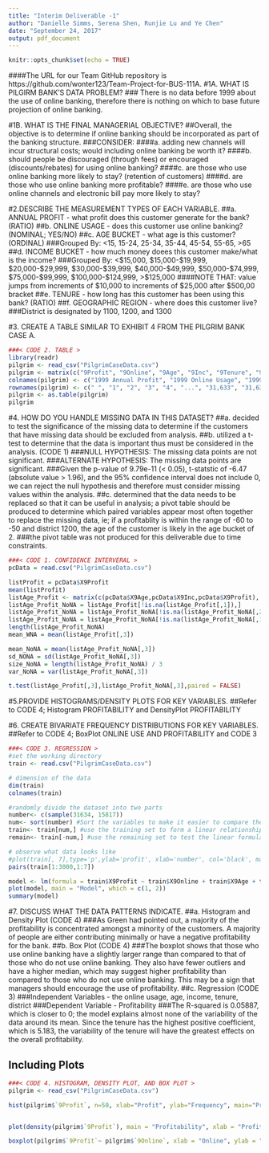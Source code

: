 ```yaml
---
title: "Interim Deliverable -1"
author: "Danielle Simms, Serena Shen, Runjie Lu and Ye Chen"
date: "September 24, 2017"
output: pdf_document
---
```


```r
knitr::opts_chunk$set(echo = TRUE)
```

####The URL for our Team GitHub repository is https://github.com/wonter123/Team-Project-for-BUS-111A.
#1A. WHAT IS PILGIRM BANK'S DATA PROBLEM?
### There is no data before 1999 about the use of online banking, therefore there is nothing on which to base future projection of online banking.

#1B. WHAT IS THE FINAL MANAGERIAL OBJECTIVE?
##Overall, the objective is to determine if online banking should be incorporated as part of the banking structure.
###CONSIDER:
####a. adding new channels will incur structural costs; would including online banking be worth it?
####b. should people be discouraged (through fees) or encouraged (discounts/rebates) for using online banking?
####c. are those who use online banking more likely to stay? (retention of customers)
####d. are those who use online banking more profitable?
####e. are those who use online channels and electronic bill pay more likely to stay?

#2.DESCRIBE THE MEASUREMENT TYPES OF EACH VARIABLE.
##a. ANNUAL PROFIT - what profit does this customer generate for the bank? (RATIO)
##b. ONLINE USAGE - does this customer use online banking? (NOMINAL; YES/NO)
##c. AGE BUCKET - what age is this customer? (ORDINAL)
###Grouped By: <15, 15-24, 25-34, 35-44, 45-54, 55-65, >65
##d. INCOME BUCKET - how much money doees this customer make/what is the income?
###Grouped By: <$15,000, $15,000-$19,999, $20,000-$29,999, $30,000-$39,999, $40,000-$49,999, $50,000-$74,999, $75,000-$99,999, $100,000-$124,999, >$125,000
####NOTE THAT: value jumps from increments of $10,000 to increments of $25,000 after $500,00 bracket
##e. TENURE - how long has this customer has been using this bank? (RATIO)
##f. GEOGRAPHIC REGION - where does this customer live?
###District is designated by 1100, 1200, and 1300

#3. CREATE A TABLE SIMILAR TO EXHIBIT 4 FROM THE PILGRIM BANK CASE A.

```r
###< CODE 2. TABLE >
library(readr)
pilgrim <- read_csv("PilgrimCaseData.csv")
pilgrim <- matrix(c("9Profit", "9Online", "9Age", "9Inc", "9Tenure", "9District", "21", "0", "not available", "6.33", "1200", "-6", "0", "6", "3", "29.50", "1200", "-49", "1", "5", "5", "26.41", "1100", "-4", "0", "not available", "not available", "2.25", "1300", "...", "...", "...", "...", "...", "...", "92", "1", "1", "6", "5.41", "1200", "124", "0", "3", "6", "17.50", "1300", "111.50", "0.12", "4.05", "5.46", "10.16", "n/a", "272.84", "0.33", "1.64", "2.35", "8.45", "n/a"), ncol = 6, byrow = TRUE)
colnames(pilgrim) <- c("1999 Annual Profit", "1999 Online Usage", "1999 Age Bucket (1-7)", "1999 Income Bucket (1-9)", "1999 Tenure Years", "1999 Geographic Region (1100, 1200, or 1300)")
rownames(pilgrim) <- c(" ", "1", "2", "3", "4", "...", "31,633", "31,634", "Mean", "Standard Deviation")
pilgrim <- as.table(pilgrim)
pilgrim
```

#4. HOW DO YOU HANDLE MISSING DATA IN THIS DATASET?
##a. decided to test the significance of the missing data to determine if the customers that have missing data should be excluded from analysis.
##b. utilized a t-test to determine that the data is important thus must be considered in the analysis. (CODE 1)
###NULL HYPOTHESIS: The missing data points are not significant.
###ALTERNATE HYPOTHESIS: The missing data points are significant.
###Given the p-value of 9.79e-11 (< 0.05), t-statstic of -6.47 (absolute value > 1.96), and the 95% confidence interval does not include 0, we can reject the null hypothesis and therefore must consider missing values within the analysis.
##c. determined that the data needs to be replaced so that it can be useful in analysis; a pivot table should be produced to determine which paired variables appear most often together to replace the missing data, ie; if a profitablity is within the range of -60 to -50 and district 1200, the age of the customer is likely in the age bucket of 2.
###the pivot table was not produced for this deliverable due to time constraints.

```r
###< CODE 1. CONFIDENCE INTERVERAL >
pcData = read.csv("PilgrimCaseData.csv")

listProfit = pcData$X9Profit
mean(listProfit)
listAge_Profit <- matrix(c(pcData$X9Age,pcData$X9Inc,pcData$X9Profit), ncol = 3)
listAge_Profit_NoNA = listAge_Profit[!is.na(listAge_Profit[,1]),]
listAge_Profit_NoNA = listAge_Profit_NoNA[!is.na(listAge_Profit_NoNA[,2]),]
listAge_Profit_NoNA = listAge_Profit_NoNA[!is.na(listAge_Profit_NoNA[,1]),]
length(listAge_Profit_NoNA)
mean_WNA = mean(listAge_Profit[,3])

mean_NoNA = mean(listAge_Profit_NoNA[,3])
sd_NONA = sd(listAge_Profit_NoNA[,3])
size_NoNA = length(listAge_Profit_NoNA) / 3
var_NoNA = var(listAge_Profit_NoNA[,3])

t.test(listAge_Profit[,3],listAge_Profit_NoNA[,3],paired = FALSE)
```

#5.PROVIDE HISTOGRAMS/DENSITY PLOTS FOR KEY VARIABLES.
##Refer to CODE 4; Histogram PROFITABILITY and DensityPlot PROFITABILITY 

#6. CREATE BIVARIATE FREQUENCY DISTRIBUTIONS FOR KEY VARIABLES.
##Refer to CODE 4; BoxPlot ONLINE USE AND PROFITABILITY and CODE 3

```r
###< CODE 3. REGRESSION >
#set the working directory
train <- read.csv("PilgrimCaseData.csv")

# dimension of the data
dim(train)
colnames(train)

#randomly divide the dataset into two parts
number<- c(sample(31634, 15817))
num<- sort(number) #Sort the variables to make it easier to compare the prediction with the real graph
train<- train[num,] #use the training set to form a linear relationship
remain<- train[-num,] #use the remaining set to test the linear formular; the test currently does not exist

# observe what data looks like
#plot(train[, 7],type='p',ylab='profit', xlab='number', col='black', main='Profit Relation')
pairs(train[1:3000,1:7])

model <- lm(formula = train$X9Profit ~ train$X9Online + train$X9Age + train$X9Inc + train$X9Tenure + train$X9District +I(train$X9Online^2) + I(train$X9Age^2) + I(train$X9Inc^2) + I(train$X9Tenure^2) + I(train$X9District^2),data = train)
plot(model, main = "Model", which = c(1, 2))
summary(model)
```

#7. DISCUSS WHAT THE DATA PATTERNS INDICATE.
##a. Histogram and Density Plot (CODE 4)
###As Green had pointed out, a majority of the profitability is concentrated amongst a minority of the customers. A majority of people are either contributing minimally or have a negative profitability for the bank.
##b. Box Plot (CODE 4)
###The boxplot shows that those who use online banking have a slightly larger range than compared to that of those who do not use online banking. They also have fewer outliers and have a higher median, which may suggest higher profitability than compared to those who do not use online banking. This may be a sign that managers should encourage the use of profitability.
##c. Regression (CODE 3)
###Independent Variables - the online usage, age, income, tenure, district
###Dependent Variable - Profitability
###The R-squared is 0.05887, which is closer to 0; the model explains almost none of the variability of the data around its mean. Since the tenure has the highest positive coefficient, which is 5.183, the variability of the tenure will have the greatest effects on the overall profitability. 


## Including Plots

```r
###< CODE 4. HISTOGRAM, DENSITY PLOT, AND BOX PLOT >
pilgrim <- read_csv("PilgrimCaseData.csv")

hist(pilgrim$`9Profit`, n=50, xlab="Profit", ylab="Frequency", main="Profitability", xlim=c(0,1500))


plot(density(pilgrim$`9Profit`), main = "Profitability", xlab = "Profit", ylab = "Frequency")

boxplot(pilgrim$`9Profit`~ pilgrim$`9Online`, xlab = "Online", ylab = "Profit", main="Online Use and Profitability")
```

